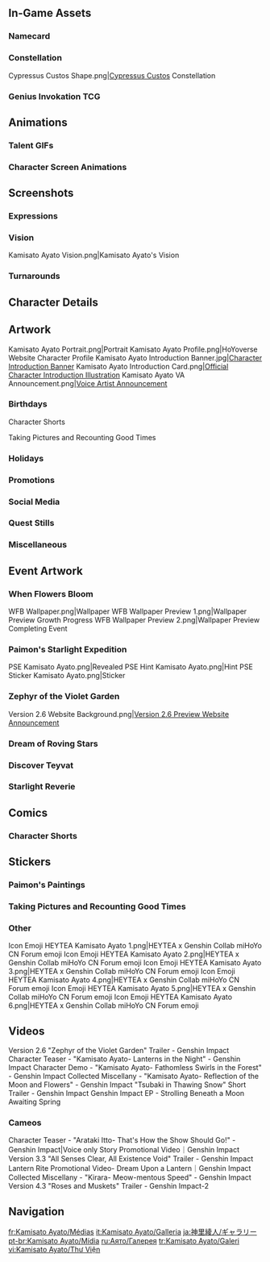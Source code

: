 {{CharacterTabs}}
{{TOC Limit}}
==In-Game Assets==
{{Assets}}

===Namecard===
{{Assets/Namecard|Ripple|Kamisato Ayato}}

===Constellation===
<gallery>Cypressus Custos Shape.png|[[Cypressus Custos]] Constellation</gallery>

===Genius Invokation TCG===
{{Main|Genius Invokation TCG}}
{{Genius Invokation TCG Cards by Featured Gallery}}

==Animations==
===Talent GIFs===
{{Talent Previews by Character|Kamisato Ayato}}

===Character Screen Animations===
{{Preview/CharacterAnimations}}

==Screenshots==
===Expressions===
{{Character Expression|Kamisato Ayato|Default|Pensive|Confident}}

===Vision===
<gallery>Kamisato Ayato Vision.png|Kamisato Ayato's Vision</gallery>

===Turnarounds===
{{Turnarounds}}

==Character Details==
{{Files by Character Gallery|character=Kamisato Ayato|Character Details}}

==Artwork==
<gallery>
Kamisato Ayato Portrait.png|Portrait
Kamisato Ayato Profile.png|HoYoverse Website Character Profile
Kamisato Ayato Introduction Banner.jpg|[https://www.hoyolab.com/article/3085959 Character Introduction Banner]
<!--2022-02-04-->
Kamisato Ayato Introduction Card.png|[https://twitter.com/GenshinImpact/status/1489534191989575686 Official Character Introduction Illustration]
Kamisato Ayato VA Announcement.png|[https://twitter.com/GenshinImpact/status/1506873445241348096 Voice Artist Announcement]
</gallery>

===Birthdays===
{{Files by Character Gallery|Kamisato Ayato Birthday Artwork|character = Kamisato Ayato|not1=Character Shorts|not2=Taking Pictures and Recounting Good Times Images}}

;Character Shorts
{{Files by Character Gallery|Kamisato Ayato Birthday Artwork|character = Kamisato Ayato|not1=Character Birthday Artwork|not2=Taking Pictures and Recounting Good Times Images}}

;Taking Pictures and Recounting Good Times
{{Main|Taking Pictures and Recounting Good Times/Kamisato Ayato}}
{{Files by Character Gallery|Kamisato Ayato Birthday Artwork|character = Kamisato Ayato|not1=Character Shorts|not2=Character Birthday Artwork}}

===Holidays===
{{Files by Character Gallery|Holiday Artwork}}

===Promotions===
{{Files by Character Gallery|Promotional Artwork}}

===Social Media===
{{Files by Character Gallery|Social Media Celebration}}

===Quest Stills===
{{Files by Character Gallery|Quest Stills}}

===Miscellaneous===
{{Files by Character Gallery|Miscellaneous Artwork}}

==Event Artwork==
===When Flowers Bloom===
{{Main|When Flowers Bloom (Event)}}
<gallery>
WFB Wallpaper.png|Wallpaper
WFB Wallpaper Preview 1.png|Wallpaper Preview Growth Progress
WFB Wallpaper Preview 2.png|Wallpaper Preview Completing Event
</gallery>

===Paimon's Starlight Expedition===
{{Main|Paimon's Starlight Expedition}}
<gallery>
PSE Kamisato Ayato.png|Revealed
PSE Hint Kamisato Ayato.png|Hint
PSE Sticker Kamisato Ayato.png|Sticker
</gallery>

===Zephyr of the Violet Garden===
{{Main|Zephyr of the Violet Garden}}
<gallery>
Version 2.6 Website Background.png|[https://twitter.com/GenshinImpact/status/1505031307868266500?lang=en Version 2.6 Preview Website Announcement]
</gallery>

===Dream of Roving Stars===
{{Main|Dream of Roving Stars}}
{{Files by Character Gallery|Dream of Roving Stars Images}}

===Discover Teyvat===
{{Main|Discover Teyvat}}
{{Files by Character Gallery|Discover Teyvat Images}}

===Starlight Reverie===
{{Main|Starlight Reverie}}
{{Files by Character Gallery|Starlight Reverie Images}}

==Comics==
===Character Shorts===
{{Files by Character Gallery|Character Shorts|character = Kamisato Ayato|not1=Kamisato Ayato Birthday Artwork}}

==Stickers==
===Paimon's Paintings===
{{Paimon's Paintings Images|Kamisato Ayato|nochar=1|nopplink=1}}

===Taking Pictures and Recounting Good Times===
{{Files by Character Gallery|Taking Pictures and Recounting Good Times Sprites}}

===Other===
<gallery>
Icon Emoji HEYTEA Kamisato Ayato 1.png|HEYTEA x Genshin Collab miHoYo CN Forum emoji
Icon Emoji HEYTEA Kamisato Ayato 2.png|HEYTEA x Genshin Collab miHoYo CN Forum emoji
Icon Emoji HEYTEA Kamisato Ayato 3.png|HEYTEA x Genshin Collab miHoYo CN Forum emoji
Icon Emoji HEYTEA Kamisato Ayato 4.png|HEYTEA x Genshin Collab miHoYo CN Forum emoji
Icon Emoji HEYTEA Kamisato Ayato 5.png|HEYTEA x Genshin Collab miHoYo CN Forum emoji
Icon Emoji HEYTEA Kamisato Ayato 6.png|HEYTEA x Genshin Collab miHoYo CN Forum emoji
</gallery>

==Videos==
<gallery>
Version 2.6 "Zephyr of the Violet Garden" Trailer - Genshin Impact
Character Teaser - "Kamisato Ayato- Lanterns in the Night" - Genshin Impact
Character Demo - "Kamisato Ayato- Fathomless Swirls in the Forest" - Genshin Impact
Collected Miscellany - "Kamisato Ayato- Reflection of the Moon and Flowers" - Genshin Impact
"Tsubaki in Thawing Snow" Short Trailer - Genshin Impact
Genshin Impact EP - Strolling Beneath a Moon Awaiting Spring
</gallery>

===Cameos===
<!--Keep videos in chronological order. -->
<gallery>
Character Teaser - "Arataki Itto- That's How the Show Should Go!" - Genshin Impact|Voice only
Story Promotional Video｜Genshin Impact
Version 3.3 "All Senses Clear, All Existence Void" Trailer - Genshin Impact
Lantern Rite Promotional Video- Dream Upon a Lantern｜Genshin Impact
Collected Miscellany - "Kirara- Meow-mentous Speed" - Genshin Impact
Version 4.3 "Roses and Muskets" Trailer - Genshin Impact-2
</gallery>
<!--
==References==
{{Reflist}}
-->

==Navigation==
{{Character Navbox|Gallery}}

[[fr:Kamisato Ayato/Médias]]
[[it:Kamisato Ayato/Galleria]]
[[ja:神里綾人/ギャラリー]]
[[pt-br:Kamisato Ayato/Mídia]]
[[ru:Аято/Галерея]]
[[tr:Kamisato Ayato/Galeri]]
[[vi:Kamisato Ayato/Thư Viện]]